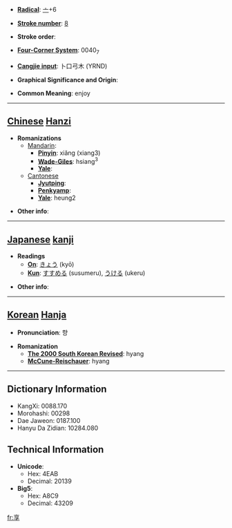 * '''[[Wiktionary:Chinese radical index| Radical]]''': [[Wiktionary:Chinese radical index 亠|亠]]+6

* '''[[Wiktionary:Chinese total strokes index|Stroke number]]''': [[Wiktionary:Chinese total strokes index 8|8]]

* '''Stroke order''': 

* '''[[Wiktionary:Chinese four corner index|Four-Corner System]]''': 0040<sub>7</sub>

* '''[[Wiktionary:Chinese Cangjie index|Cangjie input]]''': 卜口弓木 (YRND)

* '''Graphical Significance and Origin''': 

* '''Common Meaning''': enjoy

----

== [[Chinese]] [[Hanzi]] ==

* '''Romanizations'''
** [[Mandarin]]:
*** '''[[Pinyin]]''': xiǎng (xiang3)
*** '''[[Wade-Giles]]''': hsiang<sup>3</sup>
*** '''[[Yale]]''': 
**[[Cantonese]]
***'''[[Jyutping]]''':
***'''[[Penkyamp]]''': 
***'''[[Yale]]''': heung2

* '''Other info''': 

----

== [[Japanese]] [[kanji]] ==

* '''Readings'''
** '''[[On]]''': [[きょう]] (kyō)
** '''[[Kun]]''': [[すすめる]] (susumeru), [[うける]] (ukeru)

* '''Other info''':  

----

== [[Korean]] [[Hanja]] ==

* '''Pronunciation''': 향

* '''Romanization'''
** '''[[The 2000 South Korean Revised Romanization|The 2000 South Korean Revised]]''': hyang
** '''[[McCune-Reischauer]]''': hyang

----

== Dictionary Information ==

* KangXi: 0088.170
* Morohashi: 00298
* Dae Jaweon: 0187.100
* Hanyu Da Zidian: 10284.080

== Technical Information ==

* '''Unicode''':
** Hex: 4EAB
** Decimal: 20139
* '''Big5''':
** Hex: A8C9
** Decimal: 43209

[[fr:享]]